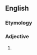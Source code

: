==English==

===Etymology===
{{prefix|non|canonical}}

===Adjective===
{{en-adj|-}}

# {{alternative spelling of|noncanonical}}